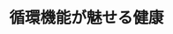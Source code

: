 ﻿---
title: "循環機能が魅せる健康"
category: "リベラルアーツ研究教育院"
vol: "92"
interviewee: "林 直亨"
url: ""
tags: []
pdf: "92-1-hayasi.pdf"
career: ""
preface: "林直亨先生の研究室では、循環機能がもたらす健康へ影響について、特に血流に着目した研究を行なっている。ここでは、マッサージや食事など、運動に限らない取り組みを模索しており、これからのライフ スタイルに合わせた健康の在り方を探っている。本稿では、先生の研究をいくつか紹介するとともに、先 生の研究に対する意識を述べる。"
---
